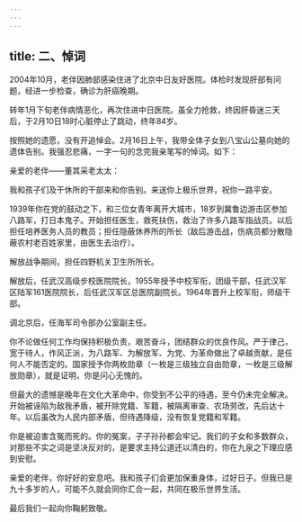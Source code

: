 ```yaml
---
---
---
```

title: 二、悼词
---




2004年10月，老伴因肺部感染住进了北京中日友好医院。体检时发现肝部有问题，经进一步检查，确诊为肝癌晚期。

转年1月下旬老伴病情恶化，再次住进中日医院。虽全力抢救，终因肝昏迷三天后，于2月10日18时心脏停止了跳动，终年84岁。

按照她的遗愿，没有开追悼会。2月16日上午，我带全体子女到八宝山公墓向她的遗体告别。我强忍悲痛，一字一句的念完我亲笔写的悼词。如下：

亲爱的老伴——董其采老太太：

我和孩子们及干休所的干部来和你告别。来送你上极乐世界，祝你一路平安。

1939年你在党的鼓动之下，和三位女青年离开大城市，18岁到冀鲁边游击区参加八路军，打日本鬼子。开始担任医生，救死扶伤，救治了许多八路军指战员。以后担任培养医务人员的教员；担任隐蔽休养所的所长（敌后游击战，伤病员都分散隐蔽农村老百姓家里，由医生去治疗）。

解放战争期间，担任四野机关卫生所所长。

解放后，任武汉高级步校医院院长，1955年授予中校军衔，团级干部，任武汉军区陆军161医院院长，后任武汉军区总医院副院长。1964年晋升上校军衔，师级干部。

调北京后，任海军司令部办公室副主任。

你不论做任何工作均保持积极负责，艰苦奋斗，团结群众的优良作风。严于律己，宽于待人，作风正派，为八路军、为解放军、为党、为革命做出了卓越贡献，是任何人不能否定的。国家授予你两枚勋章（一枚是三级独立自由勋章，一枚是三级解放勋章），就是证明，你是问心无愧的。

但最大的遗憾是晚年在文化大革命中，你受到不公平的待遇，至今仍未完全解决。开始被诬陷为敌我矛盾，被开除党籍、军籍，被隔离审查、农场劳改，先后达十年。以后虽改为人民内部矛盾，但待遇降级，没有恢复党籍和军籍。

你是被迫害含冤而死的。你的冤案，子子孙孙都会牢记。我们的子女和多数群众，对那些不实之词是坚决反对的，是要求主持公道还以清白的，你在九泉之下理应感到安慰。

亲爱的老伴，你好好的安息吧。我和孩子们会更加保重身体，过好日子。但我已是九十多岁的人，可能不久就会同你汇合一起，共同在极乐世界生活。

最后我们一起向你鞠躬致敬。